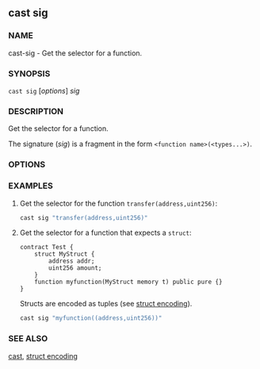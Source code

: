 
## cast sig

### NAME

cast-sig - Get the selector for a function.

### SYNOPSIS

`cast sig` [*options*] _sig_

### DESCRIPTION

Get the selector for a function.

The signature (_sig_) is a fragment in the form `<function name>(<types...>)`.

### OPTIONS

<CommonOptions />

### EXAMPLES

1. Get the selector for the function `transfer(address,uint256)`:

   ```sh
   cast sig "transfer(address,uint256)"
   ```

2. Get the selector for a function that expects a `struct`:

   ```solidity
   contract Test {
       struct MyStruct {
           address addr;
           uint256 amount;
       }
       function myfunction(MyStruct memory t) public pure {}
   }
   ```

   Structs are encoded as tuples (see [struct encoding](/misc/struct-encoding)).

   ```sh
   cast sig "myfunction((address,uint256))"
   ```

### SEE ALSO

[cast](/reference/cast/cast.mdx), [struct encoding](/misc/struct-encoding)
